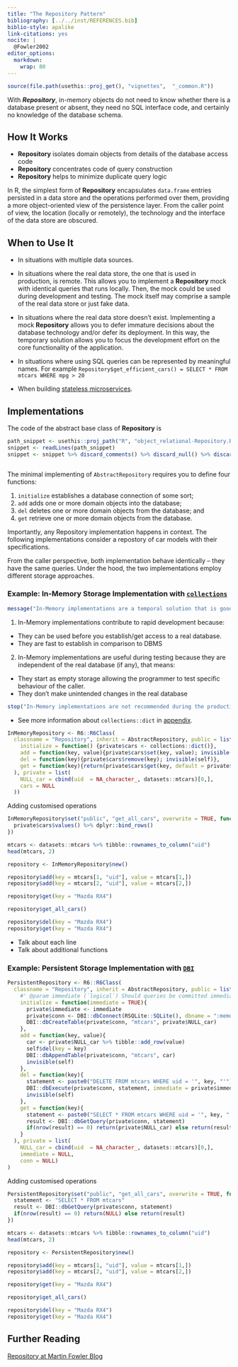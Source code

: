 ---
title: "The Repository Pattern"
bibliography: [../../inst/REFERENCES.bib]
biblio-style: apalike
link-citations: yes
nocite: | 
  @Fowler2002
editor_options: 
  markdown: 
    wrap: 80
---

```{r, include = FALSE}
source(file.path(usethis::proj_get(), "vignettes",  "_common.R"))
```

With ***Repository***, in-memory objects do not need to know whether there is a
database present or absent, they need no SQL interface code, and certainly no
knowledge of the database schema.

## How It Works

-   **Repository** isolates domain objects from details of the database access
    code
-   **Repository** concentrates code of query construction
-   **Repository** helps to minimize duplicate query logic

In R, the simplest form of **Repository** encapsulates `data.frame` entries
persisted in a data store and the operations performed over them, providing a
more object-oriented view of the persistence layer. From the caller point of
view, the location (locally or remotely), the technology and the interface of
the data store are obscured.

## When to Use It

-   In situations with multiple data sources.

-   In situations where the real data store, the one that is used in production,
    is remote. This allows you to implement a **Repository** mock with identical
    queries that runs locally. Then, the mock could be used during development
    and testing. The mock itself may comprise a sample of the real data store or
    just fake data.

-   In situations where the real data store doesn't exist. Implementing a mock
    **Repository** allows you to defer immature decisions about the database
    technology and/or defer its deployment. In this way, the temporary solution
    allows you to focus the development effort on the core functionality of the
    application.

-   In situations where using SQL queries can be represented by meaningful
    names. For example
    `Repository$get_efficient_cars() = SELECT * FROM mtcars WHERE mpg > 20`

-   When building [stateless
    microservices](https://www.oreilly.com/library/view/software-architects-handbook/9781788624060/c47a09b6-91f9-4322-a6d4-9bc1604b1bdf.xhtml).

## Implementations

The code of the abstract base class of **Repository** is

```{r}
path_snippet <- usethis::proj_path("R", "object_relational-Repository.R")
snippet <- readLines(path_snippet)
snippet <- snippet %>% discard_comments() %>% discard_null() %>% discard_empty_lines()
```

```{r, code = snippet, eval = FALSE, echo = TRUE}
```

The minimal implementing of `AbstractRepository` requires you to define four
functions:

(1) `initialize` establishes a database connection of some sort;
(2) `add` adds one or more domain objects into the database;
(3) `del` deletes one or more domain objects from the database; and
(4) `get` retrieve one or more domain objects from the database.

<!-- In addition, there are context depended function you may want to ad -->

Importantly, any Repository implementation happens in context. The following
implementations consider a repostory of car models with their specifications.

From the caller perspective, both implementation behave identically -- they have
the same queries. Under the hood, the two implementations employ different
storage approaches.

### Example: In-Memory Storage Implementation with [`collections`](https://github.com/randy3k/collections)

```{r, message=TRUE}
message("In-Memory implementations are a temporal solution that is good for testing and rapid prototyping.")
```

1.  In-Memory implementations contribute to rapid development because:

-   They can be used before you establish/get access to a real database.
-   They are fast to establish in comparison to DBMS

2.  In-Memory implementations are useful during testing because they are
    independent of the real database (if any), that means:

-   They start as empty storage allowing the programmer to test specific
    behaviour of the caller.
-   They don't make unintended changes in the real database

```{r, error=TRUE}
stop("In-Memory implementations are not recommended during the production stage. In-Memory storage is lost when a session is rebooted. You should think about what are the ramifications of losing all the data put into storage.")
```

-   See more information about `collections::dict` in
    [appendix](#appendix-dict).

```{r Repository-In-Memory-implementation, echo=TRUE, results='markup'}
InMemoryRepository <- R6::R6Class(
  classname = "Repository", inherit = AbstractRepository, public = list(
    initialize = function() {private$cars <- collections::dict()},
    add = function(key, value){private$cars$set(key, value); invisible(self)},
    del = function(key){private$cars$remove(key); invisible(self)},
    get = function(key){return(private$cars$get(key, default = private$NULL_car))}
  ), private = list(
    NULL_car = cbind(uid  = NA_character_, datasets::mtcars)[0,],
    cars = NULL
  ))
```

Adding customised operations

```{r Repository-In-Memory-implementation-addon, echo=TRUE, results='markup'}
InMemoryRepository$set("public", "get_all_cars", overwrite = TRUE, function(){
  private$cars$values() %>% dplyr::bind_rows()
})
```

```{r, echo=TRUE, results='markup'}
mtcars <- datasets::mtcars %>% tibble::rownames_to_column("uid")
head(mtcars, 2)
```

```{r, echo=TRUE, results='markup'}
repository <- InMemoryRepository$new()

repository$add(key = mtcars[1, "uid"], value = mtcars[1,])
repository$add(key = mtcars[2, "uid"], value = mtcars[2,])

repository$get(key = "Mazda RX4")

repository$get_all_cars()

repository$del(key = "Mazda RX4")
repository$get(key = "Mazda RX4")
```

-   Talk about each line
-   Talk about additional functions

### Example: Persistent Storage Implementation with [`DBI`](https://dbi.r-dbi.org/)

```{r Repository-Persistent-implementation, echo=TRUE}
PersistentRepository <- R6::R6Class(
  classname = "Repository", inherit = AbstractRepository, public = list(
    #' @param immediate (`logical`) Should queries be committed immediately?
    initialize = function(immediate = TRUE){
      private$immediate <- immediate
      private$conn <- DBI::dbConnect(RSQLite::SQLite(), dbname = ":memory:")
      DBI::dbCreateTable(private$conn, "mtcars", private$NULL_car)
    },
    add = function(key, value){
      car <- private$NULL_car %>% tibble::add_row(value)
      self$del(key = key)
      DBI::dbAppendTable(private$conn, "mtcars", car)
      invisible(self)
    },
    del = function(key){
      statement <- paste0("DELETE FROM mtcars WHERE uid = '", key, "'")
      DBI::dbExecute(private$conn, statement, immediate = private$immediate)
      invisible(self)
    },
    get = function(key){
      statement <- paste0("SELECT * FROM mtcars WHERE uid = '", key, "'")
      result <- DBI::dbGetQuery(private$conn, statement)
      if(nrow(result) == 0) return(private$NULL_car) else return(result)
    }
  ), private = list(
    NULL_car = cbind(uid  = NA_character_, datasets::mtcars)[0,],
    immediate = NULL,
    conn = NULL)
)
```

Adding customised operations

```{r Repository-Persistent-implementation-addon, echo=TRUE}
PersistentRepository$set("public", "get_all_cars", overwrite = TRUE, function(){
  statement <- "SELECT * FROM mtcars"
  result <- DBI::dbGetQuery(private$conn, statement)
  if(nrow(result) == 0) return(NULL) else return(result)
})
```

```{r, echo=TRUE, results='markup'}
mtcars <- datasets::mtcars %>% tibble::rownames_to_column("uid")
head(mtcars, 2)
```

```{r, echo=TRUE, results='markup'}
repository <- PersistentRepository$new()

repository$add(key = mtcars[1, "uid"], value = mtcars[1,])
repository$add(key = mtcars[2, "uid"], value = mtcars[2,])

repository$get(key = "Mazda RX4")

repository$get_all_cars()

repository$del(key = "Mazda RX4")
repository$get(key = "Mazda RX4")
```

## Further Reading

[Repository at Martin Fowler
Blog](https://martinfowler.com/eaaCatalog/repository.html)
